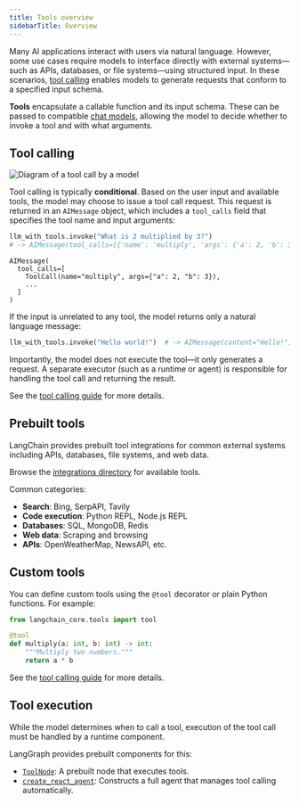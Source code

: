 ```yaml
---
title: Tools overview
sidebarTitle: Overview
---
```


Many AI applications interact with users via natural language. However, some use cases require models to interface directly with external systems—such as APIs, databases, or file systems—using structured input. In these scenarios, [tool calling](/oss/python/call-tools) enables models to generate requests that conform to a specified input schema.

**Tools** encapsulate a callable function and its input schema. These can be passed to compatible [chat models](https://python.langchain.com/docs/concepts/chat_models), allowing the model to decide whether to invoke a tool and with what arguments.




## Tool calling

![Diagram of a tool call by a model](/oss/images/tool_call.png)

Tool calling is typically **conditional**. Based on the user input and available tools, the model may choose to issue a tool call request. This request is returned in an `AIMessage` object, which includes a `tool_calls` field that specifies the tool name and input arguments:

```python
llm_with_tools.invoke("What is 2 multiplied by 3?")
# -> AIMessage(tool_calls=[{'name': 'multiply', 'args': {'a': 2, 'b': 3}, ...}])
```

```
AIMessage(
  tool_calls=[
    ToolCall(name="multiply", args={"a": 2, "b": 3}),
    ...
  ]
)
```




If the input is unrelated to any tool, the model returns only a natural language message:

```python
llm_with_tools.invoke("Hello world!")  # -> AIMessage(content="Hello!")
```




Importantly, the model does not execute the tool—it only generates a request. A separate executor (such as a runtime or agent) is responsible for handling the tool call and returning the result.

See the [tool calling guide](/oss/python/call-tools) for more details.

## Prebuilt tools

LangChain provides prebuilt tool integrations for common external systems including APIs, databases, file systems, and web data.

Browse the [integrations directory](https://python.langchain.com/docs/integrations/tools/) for available tools.




Common categories:

* **Search**: Bing, SerpAPI, Tavily
* **Code execution**: Python REPL, Node.js REPL
* **Databases**: SQL, MongoDB, Redis
* **Web data**: Scraping and browsing
* **APIs**: OpenWeatherMap, NewsAPI, etc.

## Custom tools

You can define custom tools using the `@tool` decorator or plain Python functions. For example:

```python
from langchain_core.tools import tool

@tool
def multiply(a: int, b: int) -> int:
    """Multiply two numbers."""
    return a * b
```




See the [tool calling guide](/oss/python/call-tools) for more details.

## Tool execution

While the model determines when to call a tool, execution of the tool call must be handled by a runtime component.

LangGraph provides prebuilt components for this:

* [`ToolNode`](https://langchain-ai.github.io/langgraph/reference/agents/#langgraph.prebuilt.tool_node.ToolNode): A prebuilt node that executes tools.
* [`create_react_agent`](https://langchain-ai.github.io/langgraph/reference/prebuilt/#langgraph.prebuilt.chat_agent_executor.create_react_agent): Constructs a full agent that manages tool calling automatically.



